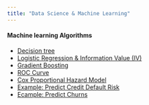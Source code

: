 ```yaml
---
title: "Data Science & Machine Learning"
---
```

    

#### Machine learning Algorithms 

* [Decision tree](decisionTree.html)    
* [Logistic Regression & Information Value (IV)](LogisticRegression.html)  
* [Gradient Boosting](GradientBoosting.html) 
* [ROC Curve](ROC.html) 
* [Cox Proportional Hazard Model](CoxPH.html) 
* [Example: Predict Credit Default Risk](HomeCredit.html)  
* [Ecample: Predict Churns](Churn.html)  

